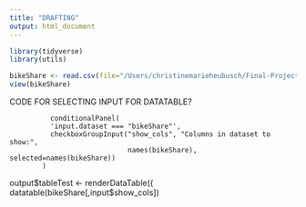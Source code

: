 ```yaml
---
title: "DRAFTING"
output: html_document
---
```


```r
library(tidyverse)
library(utils)

bikeShare <- read.csv(file="/Users/christinemarieheubusch/Final-Project/Bike-Sharing-Dataset_day.csv")
view(bikeShare)
```


CODE FOR SELECTING INPUT FOR DATATABLE?

              conditionalPanel(
              'input.dataset === "bikeShare"',
              checkboxGroupInput("show_cols", "Columns in dataset to show:",
                                 names(bikeShare), selected=names(bikeShare))
            )

  output$tableTest <- renderDataTable({
    datatable(bikeShare[,input$show_cols])
